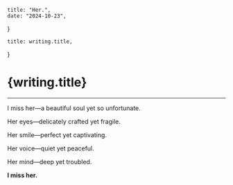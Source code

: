 	title: "Her.",
	date: "2024-10-23",
}

	title: writing.title,
}

# {writing.title}

---

I miss her—a beautiful soul yet so unfortunate.

Her eyes—delicately crafted yet fragile.

Her smile—perfect yet captivating.

Her voice—quiet yet peaceful.

Her mind—deep yet troubled.

**I miss her.**